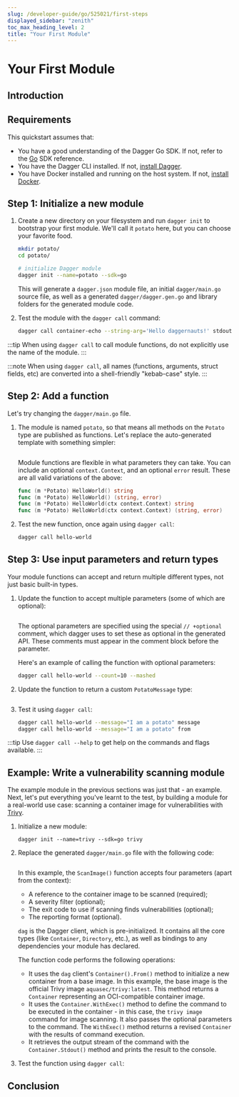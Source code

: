 ```yaml
---
slug: /developer-guide/go/525021/first-steps
displayed_sidebar: "zenith"
toc_max_heading_level: 2
title: "Your First Module"
---
```



# Your First Module

<PartialExperimentalDocs />

## Introduction

<PartialDeveloperQuickstartIntroduction />

## Requirements

This quickstart assumes that:

- You have a good understanding of the Dagger Go SDK. If not, refer to the [Go](https://pkg.go.dev/dagger.io/dagger) SDK reference.
- You have the Dagger CLI installed. If not, [install Dagger](../../329058-install.mdx).
- You have Docker installed and running on the host system. If not, [install Docker](https://docs.docker.com/engine/install/).

## Step 1: Initialize a new module

1. Create a new directory on your filesystem and run `dagger init` to bootstrap your first module. We'll call it `potato` here, but you can choose your favorite food.

    ```sh
    mkdir potato/
    cd potato/

    # initialize Dagger module
    dagger init --name=potato --sdk=go
    ```

    This will generate a `dagger.json` module file, an initial `dagger/main.go` source file, as well as a generated `dagger/dagger.gen.go` and library folders for the generated module code.

1. Test the module with the `dagger call` command:

    ```sh
    dagger call container-echo --string-arg='Hello daggernauts!' stdout
    ```

:::tip
When using `dagger call` to call module functions, do not explicitly use the name of the module.
:::

:::note
When using `dagger call`, all names (functions, arguments, struct fields, etc) are converted into a shell-friendly "kebab-case" style.
:::

## Step 2: Add a function

Let's try changing the `dagger/main.go` file.

1. The module is named `potato`, so that means all methods on the `Potato` type are published as functions. Let's replace the auto-generated template with something simpler:

    ```go file=./snippets/first-steps/step2/main.go
    ```

    Module functions are flexible in what parameters they can take. You can include
    an optional `context.Context`, and an optional `error` result. These are all
    valid variations of the above:

    ```go
    func (m *Potato) HelloWorld() string
    func (m *Potato) HelloWorld() (string, error)
    func (m *Potato) HelloWorld(ctx context.Context) string
    func (m *Potato) HelloWorld(ctx context.Context) (string, error)
    ```

1. Test the new function, once again using `dagger call`:

    ```sh
    dagger call hello-world
    ```

## Step 3: Use input parameters and return types

Your module functions can accept and return multiple different types, not just basic built-in types.

1. Update the function to accept multiple parameters (some of which are optional):

    ```go file=./snippets/first-steps/step3a/main.go
    ```

    The optional parameters are specified using the special `// +optional` comment, which dagger uses to set these as optional in the generated API. These comments must appear in the comment block before the parameter.

    Here's an example of calling the function with optional parameters:

    ```sh
    dagger call hello-world --count=10 --mashed
    ```

1. Update the function to return a custom `PotatoMessage` type:

    ```go file=./snippets/first-steps/step3b/main.go
    ```

1. Test it using `dagger call`:

    ```sh
    dagger call hello-world --message="I am a potato" message
    dagger call hello-world --message="I am a potato" from
    ```

:::tip
Use `dagger call --help` to get help on the commands and flags available.
:::

## Example: Write a vulnerability scanning module

The example module in the previous sections was just that - an example. Next, let's put everything you've learnt to the test, by building a module for a real-world use case: scanning a container image for vulnerabilities with [Trivy](https://trivy.dev/).

1. Initialize a new module:

    ```shell
    dagger init --name=trivy --sdk=go trivy
    ```

1. Replace the generated `dagger/main.go` file with the following code:

    ```go file=./snippets/first-steps/trivy/main.go
    ```

    In this example, the `ScanImage()` function accepts four parameters (apart from the context):
      - A reference to the container image to be scanned (required);
      - A severity filter (optional);
      - The exit code to use if scanning finds vulnerabilities (optional);
      - The reporting format (optional).

    `dag` is the Dagger client, which is pre-initialized. It contains all the core types (like `Container`, `Directory`, etc.), as well as bindings to any dependencies your module has declared.

    The function code performs the following operations:
      - It uses the `dag` client's `Container().From()` method to initialize a new container from a base image. In this example, the base image is the official Trivy image `aquasec/trivy:latest`. This method returns a `Container` representing an OCI-compatible container image.
      - It uses the `Container.WithExec()` method to define the command to be executed in the container - in this case, the `trivy image` command for image scanning. It also passes the optional parameters to the command. The `WithExec()` method returns a revised `Container` with the results of command execution.
      - It retrieves the output stream of the command with the `Container.Stdout()` method and prints the result to the console.

1. Test the function using `dagger call`:

    <PartialDeveloperQuickstartTrivyTest />

## Conclusion

<PartialDeveloperQuickstartConclusion />
